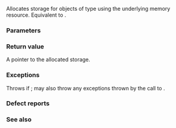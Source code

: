 {{cpp/memory/polymorphic_allocator/title|allocate}}
{{cpp/memory/polymorphic_allocator/navbar}}

{{dcl begin}}
{{dcl|since=c++17|
T* allocate( std::size_t n );
}}
{{dcl end}}

Allocates storage for {{c|n}} objects of type {{tt|T}} using the underlying memory resource. Equivalent to {{c|return static_cast&lt;T*&gt;(resource()-&gt;allocate(n * sizeof(T), alignof(T)));}}.

===Parameters===
{{par begin}}
{{par|n|the number of objects to allocate storage for}}
{{par end}}

===Return value===
A pointer to the allocated storage.

===Exceptions===
Throws {{lc|std::bad_array_new_length}} if {{c|n &gt; std::numeric_limits&lt;std::size_t&gt;::max() / sizeof(T)}}; may also throw any exceptions thrown by the call to {{c|resource()-&gt;allocate}}.

===Defect reports===
{{dr list begin}}
{{dr list item|wg=lwg|dr=3038|std=C++17|before={{tt|allocate}} might allocate storage of wrong size|after=throws {{tt|length_error}} instead}}
{{dr list item|wg=lwg|dr=3237|std=c++17|before=the exception thrown by {{tt|allocate}} was inconsistent with {{tt|std::allocator::allocate}}|after=made consistent}}
{{dr list end}}

===See also===
{{dsc begin}}
{{dsc inc|cpp/memory/polymorphic_allocator/dsc allocate_bytes}}
{{dsc inc|cpp/memory/polymorphic_allocator/dsc allocate_object}}
{{dsc inc|cpp/memory/polymorphic_allocator/dsc new_object}}
{{dsc inc|cpp/memory/allocator traits/dsc allocate}}
{{dsc inc|cpp/memory/memory resource/dsc allocate}}
{{dsc end}}

{{langlinks|es|ja|ru|zh}}